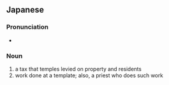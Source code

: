 ==Japanese==
{{ja-kanjitab|じ|やく|yomi=on}}

===Pronunciation===
* {{IPA|[dʑijaku]|lang=ja}}

===Noun===
{{ja-noun|じやく}}

# a tax that temples levied on property and residents
# work done at a template; also, a priest who does such work